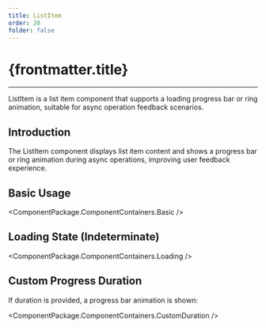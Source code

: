 ```yaml
---
title: ListItem
order: 20
folder: false
---
```


# {frontmatter.title}
---

ListItem is a list item component that supports a loading progress bar or ring animation, suitable for async operation feedback scenarios.

## Introduction

The ListItem component displays list item content and shows a progress bar or ring animation during async operations, improving user feedback experience.

## Basic Usage

<ComponentPackage.ComponentContainers.Basic />

## Loading State (Indeterminate)

<ComponentPackage.ComponentContainers.Loading />

## Custom Progress Duration

If duration is provided, a progress bar animation is shown:

<ComponentPackage.ComponentContainers.CustomDuration />
